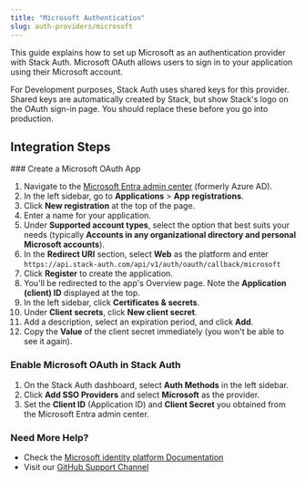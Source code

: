 ```yaml
---
title: "Microsoft Authentication"
slug: auth-providers/microsoft
---
```


This guide explains how to set up Microsoft as an authentication provider with Stack Auth. Microsoft OAuth allows users to sign in to your application using their Microsoft account.

<Note>
For Development purposes, Stack Auth uses shared keys for this provider. Shared keys are automatically created by Stack, but show Stack's logo on the OAuth sign-in page.
You should replace these before you go into production.
</Note>

## Integration Steps

<Steps>
  ### Create a Microsoft OAuth App
  
  1. Navigate to the [Microsoft Entra admin center](https://entra.microsoft.com/) (formerly Azure AD).
  2. In the left sidebar, go to **Applications** > **App registrations**.
  3. Click **New registration** at the top of the page.
  4. Enter a name for your application.
  5. Under **Supported account types**, select the option that best suits your needs (typically **Accounts in any organizational directory and personal Microsoft accounts**).
  6. In the **Redirect URI** section, select **Web** as the platform and enter `https://api.stack-auth.com/api/v1/auth/oauth/callback/microsoft`
  7. Click **Register** to create the application.
  8. You'll be redirected to the app's Overview page. Note the **Application (client) ID** displayed at the top.
  9. In the left sidebar, click **Certificates & secrets**.
  10. Under **Client secrets**, click **New client secret**.
  11. Add a description, select an expiration period, and click **Add**.
  12. Copy the **Value** of the client secret immediately (you won't be able to see it again).
  
  ### Enable Microsoft OAuth in Stack Auth
  
  1. On the Stack Auth dashboard, select **Auth Methods** in the left sidebar.
  2. Click **Add SSO Providers** and select **Microsoft** as the provider.
  3. Set the **Client ID** (Application ID) and **Client Secret** you obtained from the Microsoft Entra admin center.
</Steps>

### Need More Help?

- Check the [Microsoft identity platform Documentation](https://docs.microsoft.com/en-us/azure/active-directory/develop/)
- Visit our [GitHub Support Channel](https://github.stack-auth.com)
